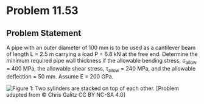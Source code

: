 # Problem 11.53 {.unnumbered}

## Problem Statement

A pipe with an outer diameter of 100 mm is to be used as a cantilever beam of length L = 2.5 m carrying a load P = 6.8 kN at the free end. Determine the minimum required pipe wall thickness if the allowable bending stress, σ<sub>allow</sub> = 400 MPa, the allowable shear stress, τ<sub>allow</sub> = 240 MPa, and the allowable deflection = 50 mm. Assume E = 200 GPa.

![Figure 1: Two sylinders are stacked on top of each other.](images/684.png){fig-alt="A pipe of length L has a force P applied at the free end."}
\[Problem adapted from © Chris Galitz CC BY NC-SA 4.0\]